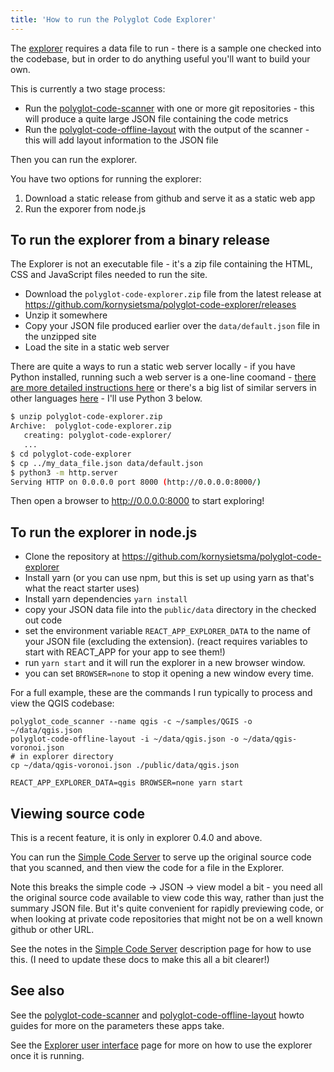 ```yaml
---
title: 'How to run the Polyglot Code Explorer'
---
```


The [explorer](/tools/explorer/description) requires a data file to run - there is a sample one checked into the codebase, but in order to do anything useful you'll want to build your own.

This is currently a two stage process:

- Run the [polyglot-code-scanner](/tools/scanner/howto) with one or more git repositories - this will produce a quite large JSON file containing the code metrics
- Run the [polyglot-code-offline-layout](/tools/layout/howto) with the output of the scanner - this will add layout information to the JSON file

Then you can run the explorer.

You have two options for running the explorer:

1. Download a static release from github and serve it as a static web app
2. Run the exporer from node.js

## To run the explorer from a binary release

The Explorer is not an executable file - it's a zip file containing the HTML, CSS and JavaScript files needed to run the site.

- Download the `polyglot-code-explorer.zip` file from the latest release at <https://github.com/kornysietsma/polyglot-code-explorer/releases> 
- Unzip it somewhere
- Copy your JSON file produced earlier over the `data/default.json` file in the unzipped site
- Load the site in a static web server

There are quite a ways to run a static web server locally - if you have Python installed, running such a web server is a one-line coomand - [there are more detailed instructions here](https://developer.mozilla.org/en-US/docs/Learn/Common_questions/set_up_a_local_testing_server) or there's a big list of similar servers in other languages [here](https://gist.github.com/willurd/5720255) - I'll use Python 3 below.

```sh
$ unzip polyglot-code-explorer.zip
Archive:  polyglot-code-explorer.zip
   creating: polyglot-code-explorer/
   ...
$ cd polyglot-code-explorer
$ cp ../my_data_file.json data/default.json
$ python3 -m http.server
Serving HTTP on 0.0.0.0 port 8000 (http://0.0.0.0:8000/)
```

Then open a browser to <http://0.0.0.0:8000> to start exploring!

## To run the explorer in node.js

- Clone the repository at https://github.com/kornysietsma/polyglot-code-explorer
- Install yarn (or you can use npm, but this is set up using yarn as that's what the react starter uses)
- Install yarn dependencies `yarn install`
- copy your JSON data file into the `public/data` directory in the checked out code
- set the environment variable `REACT_APP_EXPLORER_DATA` to the name of your JSON file (excluding the extension).  (react requires variables to start with REACT_APP for your app to see them!)
- run `yarn start` and it will run the explorer in a new browser window.
- you can set `BROWSER=none` to stop it opening a new window every time.

For a full example, these are the commands I run typically to process and view the QGIS codebase:

```shell
polyglot_code_scanner --name qgis -c ~/samples/QGIS -o ~/data/qgis.json
polyglot-code-offline-layout -i ~/data/qgis.json -o ~/data/qgis-voronoi.json
# in explorer directory
cp ~/data/qgis-voronoi.json ./public/data/qgis.json

REACT_APP_EXPLORER_DATA=qgis BROWSER=none yarn start
```

## Viewing source code

This is a recent feature, it is only in explorer 0.4.0 and above.

You can run the [Simple Code Server](/tools/simple-code-server) to serve up the original source code that you scanned, and then view the code for a file in the Explorer.

Note this breaks the simple code -> JSON -> view model a bit - you need all the original source code available to view code this way, rather than just the summary JSON file.  But it's quite convenient for rapidly previewing code, or when looking at private code repositories that might not be on a well known github or other URL.

See the notes in the [Simple Code Server](/tools/simple-code-server) description page for how to use this.  (I need to update these docs to make this all a bit clearer!)

## See also

See the [polyglot-code-scanner](/tools/scanner/howto) and [polyglot-code-offline-layout](/tools/layout/howto) howto guides for more on the parameters these apps take.

See the [Explorer user interface](/tools/explorer/ui) page for more on how to use the explorer once it is running.